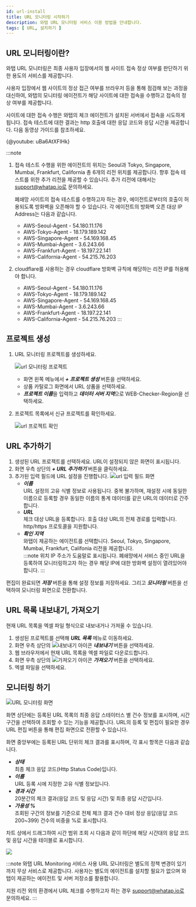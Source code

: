 ```yaml
---
id: url-install
title: URL 모니터링 시작하기
description: 와탭 URL 모니터링 서비스 이용 방법을 안내합니다.
tags: [ URL, 설치하기 ]
---
```

## URL 모니터링이란?

와탭 URL 모니터링은 최종 사용자 입장에서의 웹 사이트 접속 정상 여부를 판단하기 위한 용도의 서비스를 제공합니다.

사용자 입장에서 웹 사이트의 정상 접근 여부를 브라우저 등을 통해 점검해 보는 과정을 대신하여, 와탭의 모니터링 에이전트가 해당 사이트에 대한 접속을 수행하고 접속의 정상 여부를 제공합니다.

사이트에 대한 접속 수행은 와탭의 체크 에이전트가 설치된 서버에서 접속을 시도하게 됩니다. 접속 테스트에 대한 결과는 http 호출에 대한 응답 코드와 응답 시간을 제공합니다. 다음 동영상 가이드를 참조하세요.

{@youtube: uBa6AtXFlHk}

:::note
1. 접속 테스트 수행을 위한 에이전트의 위치는 Seoul과 Tokyo, Singapore, Mumbai, Frankfurt, California 총 6개의 리전 위치를 제공합니다. 향후 접속 테스트를 위한 추가 리전을 제공할 수 있습니다. 추가 리전에 대해서는 support@whatap.io로 문의하세요.

    폐쇄망 사이트의 접속 테스트를 수행하고자 하는 경우, 에이전트로부터의 호출이 허용되도록 방화벽을 오픈해야 할 수 있습니다.
    각 에이전트의 방화벽 오픈 대상 IP Address는 다음과 같습니다.

    * AWS-Seoul-Agent - 54.180.11.176
    * AWS-Tokyo-Agent - 18.179.189.142
    * AWS-Singapore-Agent - 54.169.168.45
    * AWS-Mumbai-Agent - 3.6.243.66
    * AWS-Frankfurt-Agent - 18.197.22.141
    * AWS-California-Agent - 54.215.76.203

1. cloudflare를 사용하는 경우 cloudflare 방화벽 규칙에 해당하는 리전 IP를 허용해야 합니다.
    * AWS-Seoul-Agent - 54.180.11.176
    * AWS-Tokyo-Agent - 18.179.189.142
    * AWS-Singapore-Agent - 54.169.168.45
    * AWS-Mumbai-Agent - 3.6.243.66
    * AWS-Frankfurt-Agent - 18.197.22.141
    * AWS-California-Agent - 54.215.76.203
:::

## 프로젝트 생성

1. URL 모니터링 프로젝트를 생성하세요.

    ![url 모니터링 프로젝트](/img/url-project.png)  

    * 화면 왼쪽 메뉴에서 ***+ 프로젝트 생성*** 버튼을 선택하세요.
    * 상품 카탈로그 화면에서 URL 상품을 선택하세요. 
    * ***프로젝트 이름***을 입력하고 ***데이터 서버 지역***으로 WEB-Checker-Region을 선택하세요.

1. 프로젝트 목록에서 신규 프로젝트를 확인하세요.

    ![url 프로젝트 확인](https://img.whatap.io/media/user_guide_url/2_CreatedProject.png)

## URL 추가하기

1. 생성된 URL 프로젝트를 선택하세요. URL이 설정되지 않은 화면이 표시됩니다.
1. 화면 우측 상단의 ***+ URL 추가하기*** 버튼을 클릭하세요. 
1. 추가된 입력 필드에 URL 설정을 진행합니다.
    ![url 입력 필드 화면](https://img.whatap.io/media/images/Screenshot_2021-01-15_ddd_15299_-_URL_Monitoring.png)
    * ***이름***  
        URL 설정의 고유 식별 정보로 사용됩니다. 중복 불가하며, 재설정 시에 동일한 이름으로 등록할 경우 동일한 이름의 통계 데이터를 같은 URL의 데이터로 간주합니다.
    * ***URL***  
        체크 대상 URL을 등록합니다. 호출 대상 URL의 전체 경로를 입력합니다. http/https 프로토콜을 지원합니다.
    * ***확인 지역***  
        와탭이 제공하는 에이전트를 선택합니다. Seoul, Tokyo, Singapore, Mumbai, Frankfurt, Califonia 리전을 제공합니다.        
    :::note
    위치 IP 주소가 도움말로 표시됩니다. 폐쇄망에서 서비스 중인 URL을 등록하여 모니터링하고자 하는 경우 해당 IP에 대한 방화벽 설정이 열려있어야 합니다.
    :::

편집이 완료되면 ***저장*** 버튼을 통해 설정 정보를 저장하세요. 그리고 ***모니터링*** 버튼을 선택하여 모니터링 화면으로 전환합니다.

## URL 목록 내보내기, 가져오기

현재 URL 목록을 엑셀 파일 형식으로 내보내거나 가져올 수 있습니다. 

1. 생성된 프로젝트를 선택해 ***URL 목록*** 메뉴로 이동하세요.
1. 화면 우측 상단의 ![내보내기 아이콘](/img/ico-export.svg) ***내보내기*** 버튼을 선택하세요.
1. 웹 브라우저에서 현재 URL 목록을 엑셀 파일로 다운로드합니다.
1. 화면 우측 상단의 ![가져오기 아이콘](/img/ico-import.svg) ***가져오기*** 버튼을 선택하세요.
1. 엑셀 파일을 선택하세요.

<!-- 
* 화면 우측 상단의 ![내보내기 아이콘](/img/ico-export.svg) ***내보내기*** 버튼을 선택하면 현재 URL 목록을 엑셀 파일 형식으로 내보낼 수 있습니다.
* 화면 우측 상단의 ![가져오기 아이콘](/img/ico-import.svg) ***가져오기*** 버튼을 선택하면 엑셀 파일 형식의 URL 목록을 가져올 수 있습니다.
-->

## 모니터링 하기

<!-- 모니터링 화면으로 전환 후 모니터링을 수행합니다. -->

![URL 모니터링 화면](/img/url-added-feature.png)

화면 상단에는 등록된 URL 목록의 최종 응답 스테이터스 별 건수 정보를 표시하며, 시간 구간을 선택하여 조회할 수 있는 기능을 제공합니다.
URL의 등록 및 편집이 필요한 경우 URL 편집 버튼을 통해 편집 화면으로 전환할 수 있습니다.

화면 중앙부에는 등록된 URL 단위의 체크 결과를 표시하며, 각 표시 항목은 다음과 같습니다.
* ***상태***  
    최종 체크 응답 코드(Http Status Code)입니다.
* ***이름***  
    URL 등록 시에 지정한 고유 식별 정보입니다.
* ***경과 시간***  
    20분간의 체크 결과(응답 코드 및 응답 시간) 및 최종 응답 시간입니다.
* ***가용성 %***  
    조회된 구간의 정보를 기준으로 전체 체크 결과 건수 대비 정상 응답(응답 코드 200~399) 건수의 비중을 %로 표시합니다.

차트 상에서 드래그하여 시간 범위 조회 시 다음과 같이 하단에 해당 시간대의 응답 코드 및 응답 시간을 테이블로 표시합니다.

![](https://img.whatap.io/media/images/Screenshot_2021-01-15_URL_Testing_34_-_URL_Monitoring.png)

:::note 와탭 URL Monitoring 서비스 사용
URL 모니터링은 별도의 정책 변경이 있기까지 무상 서비스로 제공합니다. 사용자는 별도의 에이전트를 설치할 필요가 없으며 와탭이 제공하는 에이전트 및 서버 저장소를 활용합니다.

지원 리전 외의 환경에서 URL 체크를 수행하고자 하는 경우 support@whatap.io로 문의하세요.
:::

<!-- 

![가져오기 아이콘](/img/ico-import.svg) ***가져오기***
![내보내기 아이콘](/img/ico-export.svg)

-->